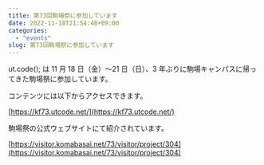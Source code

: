 ```yaml
---
title: 第73回駒場祭に参加しています
date: 2022-11-18T21:54:48+09:00
categories:
  - "events"
slug: 第73回駒場祭に参加しています
---
```


ut.code(); は 11 月 18 日（金）〜21 日（日）、3 年ぶりに駒場キャンパスに帰ってきた駒場祭に参加しています。

コンテンツには以下からアクセスできます。

[https://kf73.utcode.net/](https://kf73.utcode.net/)

駒場祭の公式ウェブサイトにて紹介されています。

[https://visitor.komabasai.net/73/visitor/project/304](https://visitor.komabasai.net/73/visitor/project/304)
